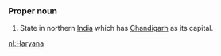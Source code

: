 ===Proper noun===
#State in northern [[India]] which has [[Chandigarh]] as its capital.

[[nl:Haryana]]